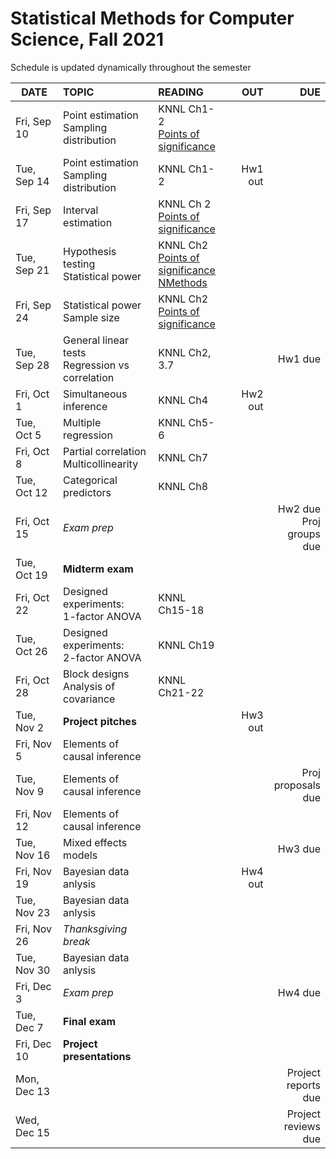 <h1> Statistical Methods for Computer Science, Fall 2021 </h1>
Schedule is updated dynamically throughout the semester
</br>

<font size="3">

| DATE        | TOPIC            |READING     |      OUT |        DUE |
| ---------   |:-----------------|:-----------| --------:| ----------:|
| Fri, Sep 10 | Point estimation</br>Sampling distribution |  KNNL Ch1-2</br>[Points of significance](https://www.nature.com/articles/nmeth.2613)  | | |
| Tue, Sep 14 | Point estimation </br>Sampling distribution |  KNNL Ch1-2 | Hw1 out  |            |
| Fri, Sep 17 | Interval estimation   |  KNNL Ch 2</br>[Points of significance](https://www.nature.com/articles/nmeth.2659)  |          |            |
| Tue, Sep 21 | Hypothesis testing </br>Statistical power |  KNNL Ch2</br>[Points of significance](https://www.nature.com/articles/nmeth.2698)</br>[NMethods](https://www.nature.com/articles/nmeth.3288)  |          |            |
| Fri, Sep 24 | Statistical power</br>Sample size  | KNNL Ch2</br>[Points of significance](https://www.nature.com/articles/nmeth.2738)  |          |            |
| Tue, Sep 28 | General linear tests</br>Regression vs correlation | KNNL Ch2, 3.7 |    | Hw1 due    |
| Fri, Oct 1  | Simultaneous inference    | KNNL Ch4 | Hw2 out  |            |
| Tue, Oct 5  | Multiple regression  | KNNL Ch5-6  |          |            |
| Fri, Oct 8  | Partial correlation</br> Multicollinearity     | KNNL Ch7           |       |            |
| Tue, Oct 12 | Categorical predictors| KNNL Ch8           |          |            |
| Fri, Oct 15 | *Exam prep*      |            |          | Hw2 due</br>Proj groups due    |
| Tue, Oct 19 | **Midterm exam** |            |          |            |
| Fri, Oct 22 | Designed experiments:</br>1-factor ANOVA | KNNL Ch15-18           |          |            |
| Tue, Oct 26 | Designed experiments:</br>2-factor ANOVA | KNNL Ch19 |          |            |
| Fri, Oct 28 | Block designs</br>Analysis of covariance | KNNL Ch21-22     |          |            |
| Tue, Nov 2  |**Project pitches**|            | Hw3 out  |            |
| Fri, Nov 5  | Elements of causal inference |            |          |            |
| Tue, Nov 9  | Elements of causal inference |            |          | Proj proposals due  |
| Fri, Nov 12 | Elements of causal inference |            |          |            |
| Tue, Nov 16 | Mixed effects models |            |          |Hw3 due     |
| Fri, Nov 19 | Bayesian data anlysis |            | Hw4 out  |            |
| Tue, Nov 23 | Bayesian data anlysis |            |          |            |
| Fri, Nov 26 | *Thanksgiving break* ||||
| Tue, Nov 30 | Bayesian data anlysis |            |          |            |
| Fri, Dec 3  | *Exam prep*      |            |          |Hw4 due     |
| Tue, Dec 7  | **Final exam**   |            |          |            |
| Fri, Dec 10 | **Project presentations**  |  |          |            |
| Mon, Dec 13 |                  |            |          | Project reports due           |
| Wed, Dec 15 |                  |            |          | Project reviews due           |
</font>






